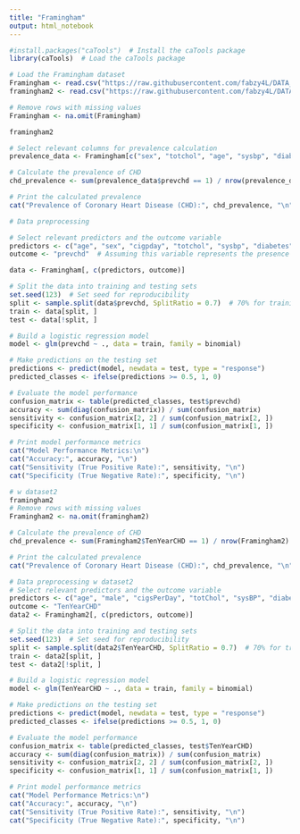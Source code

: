 ```yaml
---
title: "Framingham"
output: html_notebook
---
```


```r
#install.packages("caTools")  # Install the caTools package
library(caTools)  # Load the caTools package
```


```r
# Load the Framingham dataset
Framingham <- read.csv("https://raw.githubusercontent.com/fabzy4L/DATA_ANALYTICS/main/FRAMINGHAM/CSV/FRAMINGHAM_DATAFRAME.csv")
framingham2 <- read.csv("https://raw.githubusercontent.com/fabzy4L/DATA_ANALYTICS/main/FRAMINGHAM/CSV/framingham.csv")

# Remove rows with missing values
Framingham <- na.omit(Framingham)
```


```r
framingham2
```


```r
# Select relevant columns for prevalence calculation
prevalence_data <- Framingham[c("sex", "totchol", "age", "sysbp", "diabp", "cursmoke", "cigpday", "bmi", "diabetes", "bpmeds", "prevchd")]

# Calculate the prevalence of CHD
chd_prevalence <- sum(prevalence_data$prevchd == 1) / nrow(prevalence_data)

# Print the calculated prevalence
cat("Prevalence of Coronary Heart Disease (CHD):", chd_prevalence, "\n")

```


```r
# Data preprocessing

# Select relevant predictors and the outcome variable
predictors <- c("age", "sex", "cigpday", "totchol", "sysbp", "diabetes", "bmi", "heartrte")
outcome <- "prevchd"  # Assuming this variable represents the presence of CHD in your dataset

data <- Framingham[, c(predictors, outcome)]

# Split the data into training and testing sets
set.seed(123)  # Set seed for reproducibility
split <- sample.split(data$prevchd, SplitRatio = 0.7)  # 70% for training, 30% for testing
train <- data[split, ]
test <- data[!split, ]

# Build a logistic regression model
model <- glm(prevchd ~ ., data = train, family = binomial)

# Make predictions on the testing set
predictions <- predict(model, newdata = test, type = "response")
predicted_classes <- ifelse(predictions >= 0.5, 1, 0)

# Evaluate the model performance
confusion_matrix <- table(predicted_classes, test$prevchd)
accuracy <- sum(diag(confusion_matrix)) / sum(confusion_matrix)
sensitivity <- confusion_matrix[2, 2] / sum(confusion_matrix[2, ])
specificity <- confusion_matrix[1, 1] / sum(confusion_matrix[1, ])

# Print model performance metrics
cat("Model Performance Metrics:\n")
cat("Accuracy:", accuracy, "\n")
cat("Sensitivity (True Positive Rate):", sensitivity, "\n")
cat("Specificity (True Negative Rate):", specificity, "\n")
```


```r
# w dataset2
framingham2
# Remove rows with missing values
Framingham2 <- na.omit(framingham2)

# Calculate the prevalence of CHD
chd_prevalence <- sum(Framingham2$TenYearCHD == 1) / nrow(Framingham2)
```


```r
# Print the calculated prevalence
cat("Prevalence of Coronary Heart Disease (CHD):", chd_prevalence, "\n")
```


```r

# Data preprocessing w dataset2
# Select relevant predictors and the outcome variable
predictors <- c("age", "male", "cigsPerDay", "totChol", "sysBP", "diabetes", "BMI", "heartRate")
outcome <- "TenYearCHD"
data2 <- Framingham2[, c(predictors, outcome)]

# Split the data into training and testing sets
set.seed(123)  # Set seed for reproducibility
split <- sample.split(data2$TenYearCHD, SplitRatio = 0.7)  # 70% for training, 30% for testing
train <- data2[split, ]
test <- data2[!split, ]

# Build a logistic regression model
model <- glm(TenYearCHD ~ ., data = train, family = binomial)

# Make predictions on the testing set
predictions <- predict(model, newdata = test, type = "response")
predicted_classes <- ifelse(predictions >= 0.5, 1, 0)

# Evaluate the model performance
confusion_matrix <- table(predicted_classes, test$TenYearCHD)
accuracy <- sum(diag(confusion_matrix)) / sum(confusion_matrix)
sensitivity <- confusion_matrix[2, 2] / sum(confusion_matrix[2, ])
specificity <- confusion_matrix[1, 1] / sum(confusion_matrix[1, ])

# Print model performance metrics
cat("Model Performance Metrics:\n")
cat("Accuracy:", accuracy, "\n")
cat("Sensitivity (True Positive Rate):", sensitivity, "\n")
cat("Specificity (True Negative Rate):", specificity, "\n")

```



